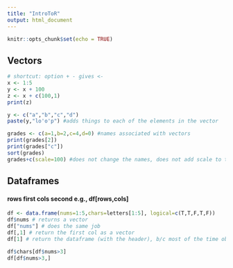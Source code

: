 ```yaml
---
title: "IntroToR"
output: html_document
---
```


```r
knitr::opts_chunk$set(echo = TRUE)
```

## Vectors
```r
# shortcut: option + - gives <-
x <- 1:5
y <- x + 100
z <- x + c(100,1)
print(z)
```
```r
y <- c("a","b","c","d")
paste(y,"lo'o'p") #adds things to each of the elements in the vector
```
```r
grades <- c(a=1,b=2,c=4,d=0) #names associated with vectors
print(grades[2])
print(grades["c"])
sort(grades)
grades+c(scale=100) #does not change the names, does not add scale to the existing names, only add on to the numbers
```
## Dataframes
#### rows first cols second e.g., df[rows,cols]
```r
df <- data.frame(nums=1:5,chars=letters[1:5], logical=c(T,T,F,T,F))
df$nums # returns a vector
df["nums"] # does the same job
df[,1] # return the first col as a vector
df[1] # return the dataframe (with the header), b/c most of the time observations are in rows and variables are in columns, colums usually contains the data we want to look into
```

```r
df$chars[df$nums>3]
df[df$nums>3,]
```

